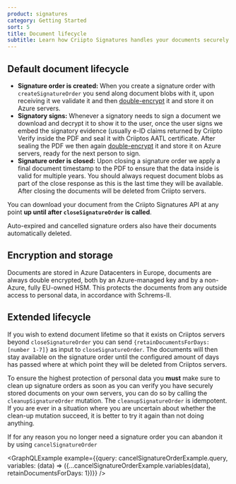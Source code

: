```yaml
---
product: signatures
category: Getting Started
sort: 5
title: Document lifecycle
subtitle: Learn how Criipto Signatures handles your documents securely and safely.
---
```


## Default document lifecycle

- **Signature order is created:** When you create a signature order with `createSignatureOrder` you send along document blobs with it,
upon receiving it we validate it and then [double-encrypt](#encryption-and-storage) it and store it on Azure servers.
- **Signatory signs:** Whenever a signatory needs to sign a document we download and decrypt it to show it to the user,
once the user signs we embed the signatory evidence (usually e-ID claims returned by Criipto Verify inside the PDF and seal it with Criiptos AATL certificate.
After sealing the PDF we then again [double-encrypt](#encryption-and-storage) it and store it on Azure servers, ready for the next person to sign.
- **Signature order is closed:** Upon closing a signature order we apply a final document timestamp to the PDF to ensure that the data inside is valid for multiple years.
You should always request document blobs as part of the close response as this is the last time they will be available. After closing the documents will be deleted from Criipto servers.

You can download your document from the Criipto Signatures API at any point **up until after `closeSignatureOrder` is called**.

Auto-expired and cancelled signature orders also have their documents automatically deleted.

## Encryption and storage

Documents are stored in Azure Datacenters in Europe, documents are always double encrypted, both by an Azure-managed key and by a non-Azure, fully EU-owned HSM.
This protects the documents from any outside access to personal data, in accordance with Schrems-II.

## Extended lifecycle

If you wish to extend document lifetime so that it exists on Criiptos servers beyond `closeSignatureOrder` you can send `{retainDocumentsForDays: [number 1-7]}` as input to `closeSignatureOrder`.
The documents will then stay available on the signature order until the configured amount of days has passed where at which point they will be deleted from Criiptos servers.

To ensure the highest protection of personal data you **must** make sure to clean up signature orders as soon as you can verify you have securely stored documents on your own servers, you can do so by calling the `cleanupSignatureOrder` mutation.
The `cleanupSignatureOrder` is idempotent. If you are ever in a situation where you are uncertain about whether the clean-up mutation succeed, it is better to try it again than not doing anything.


If for any reason you no longer need a signature order you can abandon it by using `cancelSignatureOrder`

<GraphQLExample example={{query: cancelSignatureOrderExample.query, variables: (data) => ({...cancelSignatureOrderExample.variables(data), retainDocumentsForDays: 1})}} />
